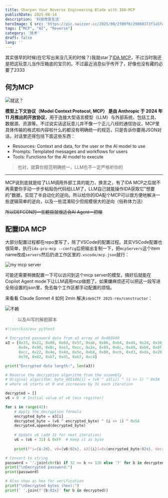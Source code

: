 ```yaml
---
title: Sharpen Your Reverse Engineering Blade with IDA-MCP
publishDate: 2025-08-14
description: '科技改变生活'
heroImage: { src: 'https://pic.swizzer.cc/2025/08/2f00f6c29060173f1a5fc02646b1bb65.png', inferSize: true}
tags: ["MCP", "AI", "Reverse"]
category: '技术'
draft: false 
lang: ''
---
```


其实很早的时候(在它写出来没几天的时候？)我就star了[IDA MCP](https://github.com/mrexodia/ida-pro-mcp)，不过当时我还是把这玩意儿当作压箱底的宝贝的。不过最近消息似乎传开了，好像也没有藏的必要了2333

## 何为MCP

![就这？](assets/image-59.png)

**模型上下文协议（Model Context Protocol, MCP） 是由 Anthropic 于 2024 年 11 月推出的开放协议**，用于连接大型语言模型（LLM）与外部系统，包括工具、数据源、资源等。不过说实话这玩意儿并不像一个正儿八经的通信协议，MCP里具体传输的格式啦内容啦什么的都没有明确统一的规范，只是告诉你要用JSON对话，对话里还得包括下面这些东西：

- Resources: Context and data, for the user or the AI model to use
- Prompts: Templated messages and workflows for users
- Tools: Functions for the AI model to execute

> 也对，就算你规范明确统一，LLM也不一定严格听你的

---

MCP说到底就是给了LLM调用外部工具的能力，换言之，有了IDA MCP之后就不再需要你手动一步步粘贴伪代码给LLM了，LLM自己就能操作IDA获取它"想要的"数据，实现了半自动化的逆向。所以给你的IDA配个MCP可以很方便地解决一些逻辑简单的逆向，以及一些混淆较少但规模很大的逆向（俗称体力活）

~~所以DEFCON的一些题目就很适合AI Agent一把梭~~

## 配置IDA MCP


<GithubCard repo='mrexodia/ida-pro-mcp' />

大部分配置过程都在repo里写了，除了VSCode的配置过程。其实VSCode配置也很简单，执行`ida-pro-mcp --config`后把输出复制一下，把`mcpServers`这个item name改成`servers`然后扔进工作区里的`.vscode/mcp.json`就行：

![my mcp server](assets/image-60.png)

可能还需要稍微配置一下可以访问到这个mcp server的模型，搞好后就能在Copilot Agent mode下让LLM调用mcp做题了。如果嫌麻烦还可以把这一段写进全局设置的json里，免去每个工作区都手动配置的烦恼。

来看看 Claude Sonnet 4 如何 2min 解决`idekCTF 2025-rev/constructor`：

![不赖](assets/5db5d95493fbb4a7d6b88f608a613eb5.png)


> 以及AI写的解题脚本

```python title="solve.py"
#!/usr/bin/env python3

# Encrypted password data from a3 array at 0x403040
a3 = [0x33, 0x21, 0x00, 0x6d, 0x5f, 0xab, 0x86, 0xb4, 0xd4, 0x2d, 0x36, 0x3a, 
      0x4e, 0x90, 0x8c, 0xe3, 0xcc, 0x2e, 0x09, 0x6c, 0x49, 0xb8, 0x8f, 0xf7, 
      0xcc, 0x22, 0x4e, 0x4d, 0x5e, 0xb8, 0x80, 0xcb, 0xd3, 0xda, 0x20, 0x29, 
      0x70, 0x02, 0xb7, 0xd1, 0xb7, 0xc4]

print("Encrypted data length:", len(a3))

# Reverse the decryption algorithm from the assembly
# Original algorithm: byte_405140[i] = (v6 ^ a3[i]) ^ (i >> 1) ^ 0x5A
# where v6 starts at 0 and increases by 31 each iteration

decrypted = []
v6 = 0  # Initial value of v6 (ecx register)

for i in range(42):
    # Apply the decryption formula
    encrypted_byte = a3[i]
    decrypted_byte = (v6 ^ encrypted_byte) ^ (i >> 1) ^ 0x5A
    decrypted.append(decrypted_byte)
    
    # Update v6 (add 31 for next iteration)
    v6 = (v6 + 31) & 0xFF  # Keep it as byte
    
    print(f"i={i:2d}, v6={v6:02x}, a3[{i}]=0x{encrypted_byte:02x}, decrypted=0x{decrypted_byte:02x} ('{chr(decrypted_byte) if 32 <= decrypted_byte <= 126 else '.'}')")

# Convert to string
password = ''.join(chr(b) if 32 <= b <= 126 else '?' for b in decrypted)
print("\nDecrypted password:")
print(password)

# Also show as hex for verification
print("\nDecrypted bytes (hex):")
print(' '.join(f'{b:02x}' for b in decrypted))
```

